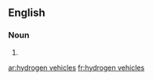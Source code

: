 ==English==

===Noun===
{{head|en|plural|head=[[hydrogen]] [[vehicle]]s}}

# {{plural of|hydrogen vehicle|lang=en}}

[[ar:hydrogen vehicles]]
[[fr:hydrogen vehicles]]